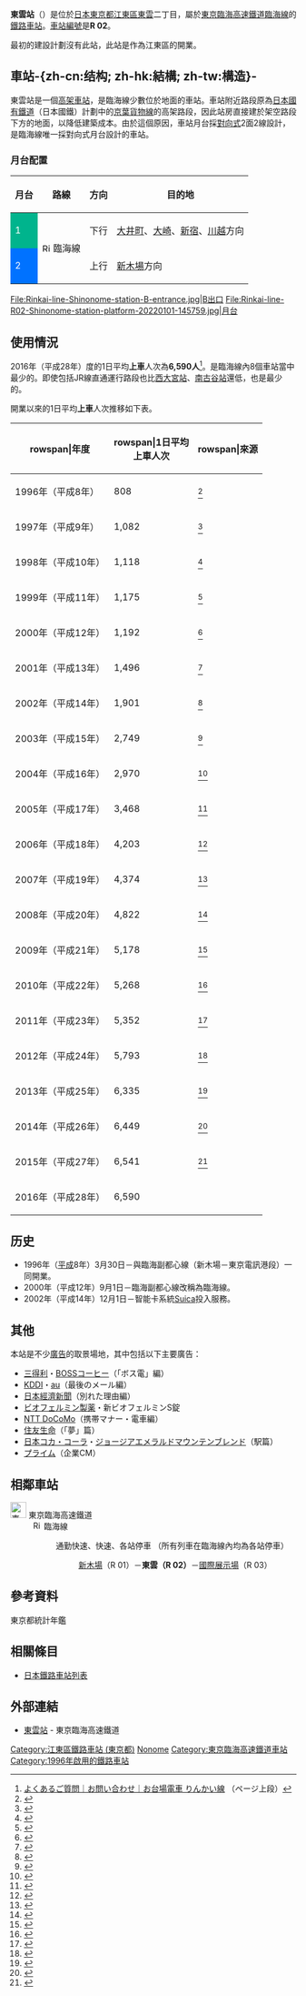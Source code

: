 {{NoteTA
|T=zh-hans:东云站 (东京都);zh-hk:東雲站 (東京都);zh-tw:東雲車站 (東京都);
|1=zh-hans:东云站;zh-hk:東雲站;zh-tw:東雲車站;
}}
{{日本車站資訊
|公司色 = #00418e
|文字色 =
|站名 = 東雲站
|圖片 = Rinkai-line-R02-Shinonome-station-building-20220101-150024.jpg
|pxl =
|圖片說明 = 站舍
|日文原名 = 東雲
|平假名 = しののめ
|羅馬拼音 = Shinonome
|副站名 =
|電報略號 = シノ
|所在地 = {{JPN}}[[東京都|東京都]][[江東區_(東京都)|江東區]][[東雲_(江東區)|東雲]]二丁目8番10號
|車站構造 = [[高架車站|高架車站]]
|月台配置 = 2面2線
|啟用年月日 = 1996年（[[平成|平成]]8年）3月30日
|廢站年月日 =
|乘客人數 = 6,590
|上下車人次 = 
|統計年度 = 2016年
|轉車 =
|備註 =
|adjacent = {{Adjacent stations|system=東京臨海高速鐵道|line=R|left=新木場|right=國際展示場|note-left=R 01<br />2.2km|note-mid={{車站編號r|R|02|#00418e|6|#ADD8E6}}<br />距離[[新木場站|新木場]]2.2km|note-right=R 03<br />1.3km}}
}}

'''東雲站'''（{{jpn|j=東雲駅|hg=しののめえき|rm=Shinonome eki|f=y}}）是位於[[日本|日本]][[東京都|東京都]][[江東區_(東京都)|江東區]][[東雲_(江東區)|東雲]]二丁目，屬於[[東京臨海高速鐵道|東京臨海高速鐵道]][[臨海線_(東京臨海高速鐵道)|臨海線]]的[[鐵路車站|鐵路車站]]。[[車站編號|車站編號]]是'''R 02'''。

最初的建設計劃沒有此站，此站是作為江東區的{{link-ja|請願站|請願駅}}開業。

== 車站-{zh-cn:结构; zh-hk:結構; zh-tw:構造}- ==
東雲站是一個[[高架車站|高架車站]]，是臨海線少數位於地面的車站。車站附近路段原為[[日本國有鐵道|日本國有鐵道]]（日本國鐵）計劃中的[[京葉線|京葉貨物線]]的高架路段，因此站房直接建於架空路段下方的地面，以降低建築成本。由於這個原因，車站月台採[[對向式月台|對向式]]2面2線設計，是臨海線唯一採對向式月台設計的車站。

===月台配置===
{| class="wikitable"
!月台<!-- 事業者側による呼称 --->!!路線!!方向!!目的地
|-
! style="background:#00b48d; color:#fff;" | 1
|rowspan="2"|[[File:Rinkai_Line_symbol.svg|15px]] 臨海線
| style="text-align:center" | 下行
| [[大井町站|大井町]]、[[大崎站|大崎]]、[[新宿站|新宿]]、[[川越站|川越]]方向
|-
! style="background:#0072ff; color:#fff;" | 2
| style="text-align:center" | 上行
| [[新木場站|新木場]]方向
|}

<gallery>
File:Rinkai-line-Shinonome-station-B-entrance.jpg|B出口
File:Rinkai-line-R02-Shinonome-station-platform-20220101-145759.jpg|月台
</gallery>
== 使用情況 ==
2016年（平成28年）度的1日平均'''上車'''人次為'''6,590人'''<ref>[http://www.twr.co.jp/contact/tabid/224/Default.aspx よくあるご質問｜お問い合わせ｜お台場電車 りんかい線] {{Wayback|url=http://www.twr.co.jp/contact/tabid/224/Default.aspx |date=20171221223452 }} （ページ上段）</ref>。是臨海線內8個車站當中最少的。即使包括JR線直通運行路段也比[[西大宮站|西大宮站]]、[[南古谷站|南古谷站]]還低，也是最少的。

開業以來的1日平均'''上車'''人次推移如下表。
<!--東京都統計年鑑を出典にしている数値については、元データが1,000人単位で掲載されているため、*1000/365（or366）で計算してあります-->
{| class="wikitable" style="text-align:right;"
|-
!rowspan|年度
!rowspan|1日平均<br/>上車人次
!rowspan|來源
|-
|1996年（平成{{0}}8年）
|808
|<ref group="*">{{Cite web |url=http://www.toukei.metro.tokyo.jp/tnenkan/1996/TOBB510T.HTM |title=東京都統計年鑑（平成8年） |access-date=2018-04-24 |archive-date=2013-02-03 |archive-url=https://web.archive.org/web/20130203030923/http://www.toukei.metro.tokyo.jp/tnenkan/1996/TOBB510T.HTM |dead-url=no }}</ref>
|-
|1997年（平成{{0}}9年）
|1,082
|<ref group="*">{{Cite web |url=http://www.toukei.metro.tokyo.jp/tnenkan/1997/TOBB510U.HTM |title=東京都統計年鑑（平成9年） |access-date=2018-04-24 |archive-date=2016-03-04 |archive-url=https://web.archive.org/web/20160304191420/http://www.toukei.metro.tokyo.jp/tnenkan/1997/TOBB510U.HTM |dead-url=no }}</ref>
|-
|1998年（平成10年）
|1,118
|<ref group="*">{{PDFlink|[http://www.toukei.metro.tokyo.jp/tnenkan/1998/TOBB510J.PDF 東京都統計年鑑（平成10年）]}}</ref>
|-
|1999年（平成11年）
|1,175
|<ref group="*">{{PDFlink|[http://www.toukei.metro.tokyo.jp/tnenkan/1999/TOBB510K.PDF 東京都統計年鑑（平成11年）]}}</ref>
|-
|2000年（平成12年）
|1,192
|<ref group="*">{{Cite web |url=http://www.toukei.metro.tokyo.jp/tnenkan/2000/00qyti0510u.htm |title=東京都統計年鑑（平成12年） |access-date=2018-04-24 |archive-date=2016-03-04 |archive-url=https://web.archive.org/web/20160304185451/http://www.toukei.metro.tokyo.jp/tnenkan/2000/00qyti0510u.htm |dead-url=no }}</ref>
|-
|2001年（平成13年）
|1,496
|<ref group="*">{{Cite web |url=http://www.toukei.metro.tokyo.jp/tnenkan/2001/01qyti0510u.htm |title=東京都統計年鑑（平成13年） |access-date=2018-04-24 |archive-date=2016-03-04 |archive-url=https://web.archive.org/web/20160304190002/http://www.toukei.metro.tokyo.jp/tnenkan/2001/01qyti0510u.htm |dead-url=no }}</ref>
|-
|2002年（平成14年）
|1,901
|<ref group="*">{{Cite web |url=http://www.toukei.metro.tokyo.jp/tnenkan/2002/tn02qyti0510u.htm |title=東京都統計年鑑（平成14年） |access-date=2018-04-24 |archive-date=2017-07-29 |archive-url=https://web.archive.org/web/20170729181140/http://www.toukei.metro.tokyo.jp/tnenkan/2002/tn02qyti0510u.htm |dead-url=no }}</ref>
|-
|2003年（平成15年）
|2,749
|<ref group="*">{{Cite web |url=http://www.toukei.metro.tokyo.jp/tnenkan/2003/tn03qyti0510u.htm |title=東京都統計年鑑（平成15年） |access-date=2018-04-24 |archive-date=2017-07-29 |archive-url=https://web.archive.org/web/20170729181504/http://www.toukei.metro.tokyo.jp/tnenkan/2003/tn03qyti0510u.htm |dead-url=no }}</ref>
|-
|2004年（平成16年）
|2,970
|<ref group="*">{{Cite web |url=http://www.toukei.metro.tokyo.jp/tnenkan/2004/tn04qyti0510u.htm |title=東京都統計年鑑（平成16年） |access-date=2018-04-24 |archive-date=2017-07-29 |archive-url=https://web.archive.org/web/20170729180028/http://www.toukei.metro.tokyo.jp/tnenkan/2004/tn04qyti0510u.htm |dead-url=no }}</ref>
|-
|2005年（平成17年）
|3,468
|<ref group="*">{{Cite web |url=http://www.toukei.metro.tokyo.jp/tnenkan/2005/tn05qyti0510u.htm |title=東京都統計年鑑（平成17年） |access-date=2018-04-24 |archive-date=2017-07-29 |archive-url=https://web.archive.org/web/20170729173312/http://www.toukei.metro.tokyo.jp/tnenkan/2005/tn05qyti0510u.htm |dead-url=no }}</ref>
|-
|2006年（平成18年）
|4,203
|<ref group="*">{{Cite web |url=http://www.toukei.metro.tokyo.jp/tnenkan/2006/tn06qyti0510u.htm |title=東京都統計年鑑（平成18年） |access-date=2018-04-24 |archive-date=2017-07-29 |archive-url=https://web.archive.org/web/20170729180814/http://www.toukei.metro.tokyo.jp/tnenkan/2006/tn06qyti0510u.htm |dead-url=no }}</ref>
|-
|2007年（平成19年）
|4,374
|<ref group="*">{{Cite web |url=http://www.toukei.metro.tokyo.jp/tnenkan/2007/tn07qyti0510u.htm |title=東京都統計年鑑（平成19年） |access-date=2018-04-24 |archive-date=2017-07-29 |archive-url=https://web.archive.org/web/20170729181250/http://www.toukei.metro.tokyo.jp/tnenkan/2007/tn07qyti0510u.htm |dead-url=no }}</ref>
|-
|2008年（平成20年）
|4,822
|<ref group="*">{{Cite web |url=http://www.toukei.metro.tokyo.jp/tnenkan/2008/tn08qyti0510u.htm |title=東京都統計年鑑（平成20年） |access-date=2018-04-24 |archive-date=2017-07-29 |archive-url=https://web.archive.org/web/20170729174831/http://www.toukei.metro.tokyo.jp/tnenkan/2008/tn08qyti0510u.htm |dead-url=no }}</ref>
|-
|2009年（平成21年）
|5,178
|<ref group="*">{{Cite web |url=http://www.toukei.metro.tokyo.jp/tnenkan/2009/tn09q3i004.htm |title=東京都統計年鑑（平成21年） |access-date=2018-04-24 |archive-date=2016-03-26 |archive-url=https://web.archive.org/web/20160326151008/http://www.toukei.metro.tokyo.jp/tnenkan/2009/tn09q3i004.htm |dead-url=no }}</ref>
|-
|2010年（平成22年）
|5,268
|<ref group="*">{{Cite web |url=http://www.toukei.metro.tokyo.jp/tnenkan/2010/tn10q3i004.htm |title=東京都統計年鑑（平成22年） |access-date=2018-04-24 |archive-date=2016-03-27 |archive-url=https://web.archive.org/web/20160327045250/http://www.toukei.metro.tokyo.jp/tnenkan/2010/tn10q3i004.htm |dead-url=no }}</ref>
|-
|2011年（平成23年）
|5,352
|<ref group="*">{{Cite web |url=http://www.toukei.metro.tokyo.jp/tnenkan/2011/tn11q3i004.htm |title=東京都統計年鑑（平成23年） |access-date=2018-04-24 |archive-date=2016-03-25 |archive-url=https://web.archive.org/web/20160325191920/http://www.toukei.metro.tokyo.jp/tnenkan/2011/tn11q3i004.htm |dead-url=no }}</ref>
|-
|2012年（平成24年）
|5,793
|<ref group="*">{{Cite web |url=http://www.toukei.metro.tokyo.jp/tnenkan/2012/tn12q3i004.htm |title=東京都統計年鑑（平成24年） |access-date=2018-04-24 |archive-date=2016-03-27 |archive-url=https://web.archive.org/web/20160327025730/http://www.toukei.metro.tokyo.jp/tnenkan/2012/tn12q3i004.htm |dead-url=no }}</ref>
|-
|2013年（平成25年）
|6,335
|<ref group="*">{{Cite web |url=http://www.toukei.metro.tokyo.jp/tnenkan/2013/tn13q3i004.htm |title=東京都統計年鑑（平成25年） |access-date=2018-04-24 |archive-date=2016-03-22 |archive-url=https://web.archive.org/web/20160322092844/http://www.toukei.metro.tokyo.jp/tnenkan/2013/tn13q3i004.htm |dead-url=no }}</ref>
|-
|2014年（平成26年）
|6,449
|<ref group="*">{{Cite web |url=http://www.toukei.metro.tokyo.jp/tnenkan/2014/tn14q3i004.htm |title=東京都統計年鑑（平成26年） |access-date=2018-04-24 |archive-date=2017-07-30 |archive-url=https://web.archive.org/web/20170730072308/http://www.toukei.metro.tokyo.jp/tnenkan/2014/tn14q3i004.htm |dead-url=no }}</ref>
|-
|2015年（平成27年）
|6,541
|<ref group="*">{{Cite web |url=http://www.toukei.metro.tokyo.jp/tnenkan/2015/tn15q3i004.htm |title=東京都統計年鑑（平成27年） |access-date=2018-04-24 |archive-date=2018-11-09 |archive-url=https://web.archive.org/web/20181109013633/http://www.toukei.metro.tokyo.jp/tnenkan/2015/tn15q3i004.htm |dead-url=no }}</ref>
|-
|2016年（平成28年）
|6,590
|
|}
== 历史 ==
* 1996年（[[平成|平成]]8年）3月30日－與臨海副都心線（新木場－東京電訊港段）一同開業。
* 2000年（平成12年）9月1日－臨海副都心線改稱為臨海線。
* 2002年（平成14年）12月1日－智能卡系統[[Suica|Suica]]投入服務。

== 其他 ==
本站是不少[[廣告|廣告]]的取景場地，其中包括以下主要廣告：
* [[三得利|三得利]]・[[BOSSコーヒー|BOSSコーヒー]]（「ボス電」編）
* [[KDDI|KDDI]]・[[au_(携帯電話)|au]]（最後のメール編）
* [[日本經濟新聞|日本經濟新聞]]（別れた理由編）
* [[ビオフェルミン製薬|ビオフェルミン製薬]]・新ビオフェルミンS錠
* [[NTT_DoCoMo|NTT DoCoMo]]（携帯マナー・電車編）
* [[住友生命|住友生命]]（「夢」篇）
* [[日本コカ・コーラ|日本コカ・コーラ]]・[[ジョージア_(缶コーヒー)|ジョージア]]エメラルドマウンテンブレンド（駅篇）
* [[プライム_(通信販売)|プライム]]（企業CM）
==相鄰車站==
;  [[File:東京臨海高速鉄道ロゴマーク.svg|28px]] 東京臨海高速鐵道
:  [[File:Rinkai_Line_symbol.svg|15px]] 臨海線
:: {{Color|#ff0066|■}}通勤快速、{{Color|#0099ff|■}}快速、{{Color|seagreen|■}}各站停車<!-- カラーはE233系のフルカラー方向幕の色に準拠 --->（所有列車在臨海線內均為各站停車）
::: [[新木場站|新木場]]（R 01）－'''東雲（R 02）'''－[[國際展示場站|國際展示場]]（R 03）

== 參考資料 ==
{{Reflist}}
;東京都統計年鑑
{{Reflist|group="*"}}

== 相關條目 ==
{{Commonscat|Shinonome Station (Tokyo)}}
* [[日本鐵路車站列表|日本鐵路車站列表]]

== 外部連結 ==
* [https://www.twr.co.jp/route/tabid/108/Default.aspx 東雲站] {{Wayback|url=https://www.twr.co.jp/route/tabid/108/Default.aspx |date=20201030022703 }} - 東京臨海高速鐵道

{{臨海線 (東京臨海高速鐵道)}}
{{coord|35|38|26.27|N|139|48|12.18|E|type:railwaystation_region:JP|display=title}}
{{DEFAULTSORT:Shinonome}}
[[Category:江東區鐵路車站_(東京都)|Category:江東區鐵路車站 (東京都)]]
[[Category:日本鐵路車站_Shi|Nonome]]
[[Category:東京臨海高速鐵道車站|Category:東京臨海高速鐵道車站]]
[[Category:1996年啟用的鐵路車站|Category:1996年啟用的鐵路車站]]